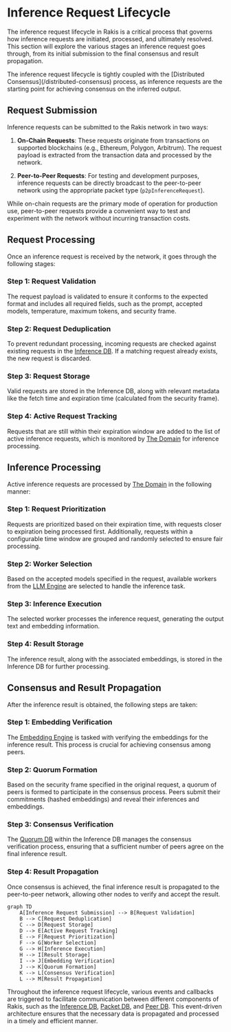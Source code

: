 
# Inference Request Lifecycle

The inference request lifecycle in Rakis is a critical process that governs how inference requests are initiated, processed, and ultimately resolved. This section will explore the various stages an inference request goes through, from its initial submission to the final consensus and result propagation.

<Callout>
The inference request lifecycle is tightly coupled with the [Distributed Consensus](/distributed-consensus) process, as inference requests are the starting point for achieving consensus on the inferred output.
</Callout>

## Request Submission

Inference requests can be submitted to the Rakis network in two ways:

1. **On-Chain Requests**: These requests originate from transactions on supported blockchains (e.g., Ethereum, Polygon, Arbitrum). The request payload is extracted from the transaction data and processed by the network.

2. **Peer-to-Peer Requests**: For testing and development purposes, inference requests can be directly broadcast to the peer-to-peer network using the appropriate packet type (`p2pInferenceRequest`).

<Callout>
While on-chain requests are the primary mode of operation for production use, peer-to-peer requests provide a convenient way to test and experiment with the network without incurring transaction costs.
</Callout>

## Request Processing

Once an inference request is received by the network, it goes through the following stages:

<Steps>

### Step 1: Request Validation

The request payload is validated to ensure it conforms to the expected format and includes all required fields, such as the prompt, accepted models, temperature, maximum tokens, and security frame.

### Step 2: Request Deduplication

To prevent redundant processing, incoming requests are checked against existing requests in the [Inference DB](/inference-db). If a matching request already exists, the new request is discarded.

### Step 3: Request Storage

Valid requests are stored in the Inference DB, along with relevant metadata like the fetch time and expiration time (calculated from the security frame).

### Step 4: Active Request Tracking

Requests that are still within their expiration window are added to the list of active inference requests, which is monitored by [The Domain](/the-domain) for inference processing.

</Steps>

## Inference Processing

Active inference requests are processed by [The Domain](/the-domain) in the following manner:

<Steps>

### Step 1: Request Prioritization

Requests are prioritized based on their expiration time, with requests closer to expiration being processed first. Additionally, requests within a configurable time window are grouped and randomly selected to ensure fair processing.

### Step 2: Worker Selection

Based on the accepted models specified in the request, available workers from the [LLM Engine](/llm-engine) are selected to handle the inference task.

### Step 3: Inference Execution

The selected worker processes the inference request, generating the output text and embedding information.

### Step 4: Result Storage

The inference result, along with the associated embeddings, is stored in the Inference DB for further processing.

</Steps>

## Consensus and Result Propagation

After the inference result is obtained, the following steps are taken:

<Steps>

### Step 1: Embedding Verification

The [Embedding Engine](/embedding-engine) is tasked with verifying the embeddings for the inference result. This process is crucial for achieving consensus among peers.

### Step 2: Quorum Formation

Based on the security frame specified in the original request, a quorum of peers is formed to participate in the consensus process. Peers submit their commitments (hashed embeddings) and reveal their inferences and embeddings.

### Step 3: Consensus Verification

The [Quorum DB](/inference-db/inference-db-quorum-db) within the Inference DB manages the consensus verification process, ensuring that a sufficient number of peers agree on the final inference result.

### Step 4: Result Propagation

Once consensus is achieved, the final inference result is propagated to the peer-to-peer network, allowing other nodes to verify and accept the result.

</Steps>

```mermaid
graph TD
    A[Inference Request Submission] --> B[Request Validation]
    B --> C[Request Deduplication]
    C --> D[Request Storage]
    D --> E[Active Request Tracking]
    E --> F[Request Prioritization]
    F --> G[Worker Selection]
    G --> H[Inference Execution]
    H --> I[Result Storage]
    I --> J[Embedding Verification]
    J --> K[Quorum Formation]
    K --> L[Consensus Verification]
    L --> M[Result Propagation]
```

Throughout the inference request lifecycle, various events and callbacks are triggered to facilitate communication between different components of Rakis, such as the [Inference DB](/inference-db), [Packet DB](/packet-db), and [Peer DB](/peer-db). This event-driven architecture ensures that the necessary data is propagated and processed in a timely and efficient manner.